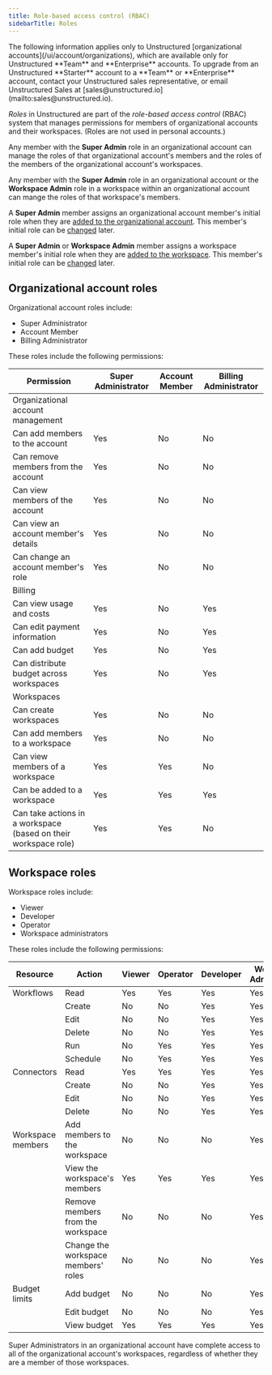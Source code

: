 ```yaml
---
title: Role-based access control (RBAC)
sidebarTitle: Roles
---
```


<Note>
    The following information applies only to Unstructured [organizational accounts](/ui/account/organizations), which are 
    available only for Unstructured **Team** and **Enterprise** accounts. To upgrade from an Unstructured **Starter** account 
    to a **Team** or **Enterprise** account, contact your Unstructured sales representative, or 
    email Unstructured Sales at [sales@unstructured.io](mailto:sales@unstructured.io).
</Note>

_Roles_ in Unstructured are part of the _role-based access control_ (RBAC) system that manages permissions for members of 
organizational accounts and their workspaces. (Roles are not used in personal accounts.)

Any member with the **Super Admin** role in an organizational account can manage the roles of that organizational account's members and the roles of the 
members of the organizational account's workspaces. 

Any member with the **Super Admin** role in an organizational account or the **Workspace Admin** role in a workspace within an 
organizational account can mange the roles of that workspace's members.

A **Super Admin** member assigns an organizational account member's initial role when they are [added to the organizational account](/ui/account/organizations#add-a-member-to-an-organizational-account). This member's 
initial role can be [changed](/ui/account/organizations#change-an-organizational-account-role-for-a-member) later.

A **Super Admin** or **Workspace Admin** member assigns a workspace member's initial role when they are [added to the workspace](/ui/account/workspaces#add-a-member-to-a-workspace). This 
member's initial role can be [changed](/ui/account/workspaces#change-a-workspace-role-for-a-member) later.

## Organizational account roles 

Organizational account roles include:

- Super Administrator
- Account Member
- Billing Administrator

These roles include the following permissions:

| Permission | Super Administrator | Account Member | Billing Administrator |
|---|---|---|---|
| Organizational account management | | | |
| Can add members to the account | <span class="yes-label">Yes</span> | <span class="no-label">No</span> | <span class="no-label">No</span> |
| Can remove members from the account | <span class="yes-label">Yes</span> | <span class="no-label">No</span> | <span class="no-label">No</span> |
| Can view members of the account | <span class="yes-label">Yes</span> | <span class="no-label">No</span> | <span class="no-label">No</span> |
| Can view an account member's details | <span class="yes-label">Yes</span> | <span class="no-label">No</span> | <span class="no-label">No</span> |
| Can change an account member's role | <span class="yes-label">Yes</span> | <span class="no-label">No</span> | <span class="no-label">No</span> |
| Billing | | | |
| Can view usage and costs | <span class="yes-label">Yes</span> | <span class="no-label">No</span> | <span class="yes-label">Yes</span> |
| Can edit payment information | <span class="yes-label">Yes</span> | <span class="no-label">No</span> | <span class="yes-label">Yes</span> |
| Can add budget | <span class="yes-label">Yes</span> | <span class="no-label">No</span> | <span class="yes-label">Yes</span> |
| Can distribute budget across workspaces | <span class="yes-label">Yes</span> | <span class="no-label">No</span> | <span class="yes-label">Yes</span> |
| Workspaces | | | |
| Can create workspaces | <span class="yes-label">Yes</span> | <span class="no-label">No</span> | <span class="no-label">No</span> |
| Can add members to a workspace | <span class="yes-label">Yes</span> | <span class="no-label">No</span> | <span class="no-label">No</span> |
| Can view members of a workspace | <span class="yes-label">Yes</span> | <span class="yes-label">Yes</span> | <span class="no-label">No</span> |
| Can be added to a workspace | <span class="yes-label">Yes</span> | <span class="yes-label">Yes</span> | <span class="yes-label">Yes</span> |
| Can take actions in a workspace (based on their workspace role) | <span class="yes-label">Yes</span> | <span class="yes-label">Yes</span> | <span class="no-label">No</span> |

## Workspace roles

Workspace roles include:

- Viewer
- Developer
- Operator
- Workspace administrators

These roles include the following permissions:

| Resource | Action | Viewer | Operator | Developer | Workspace Administrator |
|---|---|---|---|---|---|
| Workflows | Read | <span class="yes-label">Yes</span> | <span class="yes-label">Yes</span> | <span class="yes-label">Yes</span> | <span class="yes-label">Yes</span> |
| | Create | <span class="no-label">No</span> | <span class="no-label">No</span> | <span class="yes-label">Yes</span> | <span class="yes-label">Yes</span> |
| | Edit | <span class="no-label">No</span> | <span class="no-label">No</span> | <span class="yes-label">Yes</span> | <span class="yes-label">Yes</span> |
| | Delete | <span class="no-label">No</span> | <span class="no-label">No</span> | <span class="yes-label">Yes</span> | <span class="yes-label">Yes</span> | 
| | Run | <span class="no-label">No</span> | <span class="yes-label">Yes</span> | <span class="yes-label">Yes</span> | <span class="yes-label">Yes</span> | 
| | Schedule | <span class="no-label">No</span> | <span class="yes-label">Yes</span> | <span class="yes-label">Yes</span> | <span class="yes-label">Yes</span> | 
| Connectors | Read | <span class="yes-label">Yes</span> | <span class="yes-label">Yes</span> | <span class="yes-label">Yes</span> | <span class="yes-label">Yes</span> |
| | Create | <span class="no-label">No</span> | <span class="no-label">No</span> | <span class="yes-label">Yes</span> | <span class="yes-label">Yes</span> |
| | Edit | <span class="no-label">No</span> | <span class="no-label">No</span> | <span class="yes-label">Yes</span> | <span class="yes-label">Yes</span> |
| | Delete | <span class="no-label">No</span> | <span class="no-label">No</span> | <span class="yes-label">Yes</span> | <span class="yes-label">Yes</span> |
| Workspace members | Add members to the workspace | <span class="no-label">No</span> | <span class="no-label">No</span> | <span class="no-label">No</span> | <span class="yes-label">Yes</span> |
| | View the workspace's members | <span class="yes-label">Yes</span> | <span class="yes-label">Yes</span> | <span class="yes-label">Yes</span> | <span class="yes-label">Yes</span> |
| | Remove members from the workspace | <span class="no-label">No</span> | <span class="no-label">No</span> | <span class="no-label">No</span> | <span class="yes-label">Yes</span> |
| | Change the workspace members' roles | <span class="no-label">No</span> | <span class="no-label">No</span> | <span class="no-label">No</span> | <span class="yes-label">Yes</span> |
| Budget limits | Add budget | <span class="no-label">No</span> | <span class="no-label">No</span> | <span class="no-label">No</span> | <span class="yes-label">Yes</span> |
| | Edit budget | <span class="no-label">No</span> | <span class="no-label">No</span> | <span class="no-label">No</span> | <span class="yes-label">Yes</span> |
| | View budget | <span class="yes-label">Yes</span> | <span class="yes-label">Yes</span> | <span class="yes-label">Yes</span> | <span class="yes-label">Yes</span> |

Super Administrators in an organizational account have complete access to all of the organizational account's workspaces, regardless of whether they 
are a member of those workspaces.
